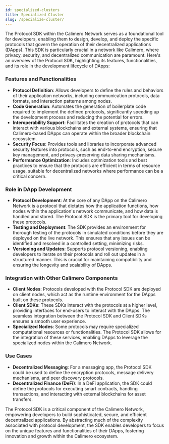 ```yaml
---
id: specialized-clusters
title: Specialized Cluster
slug: /specialize-cluster/
---
```


The Protocol SDK within the Calimero Network serves as a foundational tool for developers, enabling them to design, develop, and deploy the specific protocols that govern the operation of their decentralized applications (DApps). This SDK is particularly crucial in a network like Calimero, where privacy, security, and decentralized communication are paramount. Here's an overview of the Protocol SDK, highlighting its features, functionalities, and its role in the development lifecycle of DApps:

### Features and Functionalities
- **Protocol Definition**: Allows developers to define the rules and behaviors of their application networks, including communication protocols, data formats, and interaction patterns among nodes.
- **Code Generation**: Automates the generation of boilerplate code required to implement the defined protocols, significantly speeding up the development process and reducing the potential for errors.
- **Interoperability Support**: Facilitates the creation of protocols that can interact with various blockchains and external systems, ensuring that Calimero-based DApps can operate within the broader blockchain ecosystem.
- **Security Focus**: Provides tools and libraries to incorporate advanced security features into protocols, such as end-to-end encryption, secure key management, and privacy-preserving data sharing mechanisms.
- **Performance Optimization**: Includes optimization tools and best practices to ensure that the protocols are efficient in terms of resource usage, suitable for decentralized networks where performance can be a critical concern.

### Role in DApp Development
- **Protocol Development**: At the core of any DApp on the Calimero Network is a protocol that dictates how the application functions, how nodes within the application's network communicate, and how data is handled and stored. The Protocol SDK is the primary tool for developing these protocols.
- **Testing and Deployment**: The SDK provides an environment for thorough testing of the protocols in simulated conditions before they are deployed on the live network. This ensures that any issues can be identified and resolved in a controlled setting, minimizing risks.
- **Versioning and Updates**: Supports protocol versioning, enabling developers to iterate on their protocols and roll out updates in a structured manner. This is crucial for maintaining compatibility and ensuring the longevity and scalability of DApps.

### Integration with Other Calimero Components
- **Client Nodes**: Protocols developed with the Protocol SDK are deployed on client nodes, which act as the runtime environment for the DApps built on these protocols.
- **Client SDKs**: These SDKs interact with the protocols at a higher level, providing interfaces for end-users to interact with the DApps. The seamless integration between the Protocol SDK and Client SDKs ensures a smooth user experience.
- **Specialized Nodes**: Some protocols may require specialized computational resources or functionalities. The Protocol SDK allows for the integration of these services, enabling DApps to leverage the specialized nodes within the Calimero Network.

### Use Cases
- **Decentralized Messaging**: For a messaging app, the Protocol SDK could be used to define the encryption protocols, message delivery mechanisms, and peer discovery protocols.
- **Decentralized Finance (DeFi)**: In a DeFi application, the SDK could define the protocols for executing smart contracts, handling transactions, and interacting with external blockchains for asset transfers.

The Protocol SDK is a critical component of the Calimero Network, empowering developers to build sophisticated, secure, and efficient decentralized applications. By abstracting much of the complexity associated with protocol development, the SDK enables developers to focus on the unique features and functionalities of their DApps, fostering innovation and growth within the Calimero ecosystem.